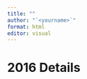 ```yaml
---
title: ""
author: "`<yourname>`"
format: html
editor: visual
---
```


# 2016 Details 

<your content>